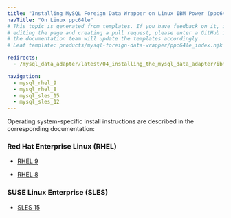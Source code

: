 ```yaml
---
title: "Installing MySQL Foreign Data Wrapper on Linux IBM Power (ppc64le)"
navTitle: "On Linux ppc64le"
# This topic is generated from templates. If you have feedback on it, instead of
# editing the page and creating a pull request, please enter a GitHub issue and
# the documentation team will update the templates accordingly.
# Leaf template: products/mysql-foreign-data-wrapper/ppc64le_index.njk

redirects:
  - /mysql_data_adapter/latest/04_installing_the_mysql_data_adapter/ibm_power_ppc64le/

navigation:
  - mysql_rhel_9
  - mysql_rhel_8
  - mysql_sles_15
  - mysql_sles_12
---
```


Operating system-specific install instructions are described in the corresponding documentation:

### Red Hat Enterprise Linux (RHEL)

- [RHEL 9](mysql_rhel_9)

- [RHEL 8](mysql_rhel_8)

### SUSE Linux Enterprise (SLES)

- [SLES 15](mysql_sles_15)
